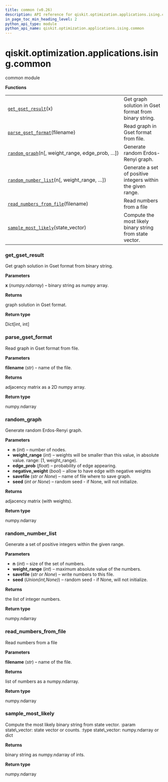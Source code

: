 ```yaml
---
title: common (v0.26)
description: API reference for qiskit.optimization.applications.ising.common in qiskit v0.26
in_page_toc_min_heading_level: 2
python_api_type: module
python_api_name: qiskit.optimization.applications.ising.common
---
```


<span id="module-qiskit.optimization.applications.ising.common" />

<span id="qiskit-optimization-applications-ising-common" />

# qiskit.optimization.applications.ising.common

common module

**Functions**

|                                                                                                                                                                                      |                                                             |
| ------------------------------------------------------------------------------------------------------------------------------------------------------------------------------------ | ----------------------------------------------------------- |
| [`get_gset_result`](#qiskit.optimization.applications.ising.common.get_gset_result "qiskit.optimization.applications.ising.common.get_gset_result")(x)                               | Get graph solution in Gset format from binary string.       |
| [`parse_gset_format`](#qiskit.optimization.applications.ising.common.parse_gset_format "qiskit.optimization.applications.ising.common.parse_gset_format")(filename)                  | Read graph in Gset format from file.                        |
| [`random_graph`](#qiskit.optimization.applications.ising.common.random_graph "qiskit.optimization.applications.ising.common.random_graph")(n\[, weight\_range, edge\_prob, …])       | Generate random Erdos-Renyi graph.                          |
| [`random_number_list`](#qiskit.optimization.applications.ising.common.random_number_list "qiskit.optimization.applications.ising.common.random_number_list")(n\[, weight\_range, …]) | Generate a set of positive integers within the given range. |
| [`read_numbers_from_file`](#qiskit.optimization.applications.ising.common.read_numbers_from_file "qiskit.optimization.applications.ising.common.read_numbers_from_file")(filename)   | Read numbers from a file                                    |
| [`sample_most_likely`](#qiskit.optimization.applications.ising.common.sample_most_likely "qiskit.optimization.applications.ising.common.sample_most_likely")(state\_vector)          | Compute the most likely binary string from state vector.    |

### get\_gset\_result

<Function id="qiskit.optimization.applications.ising.common.get_gset_result" github="https://github.com/qiskit-community/qiskit-aqua/tree/stable/0.9/qiskit/optimization/applications/ising/common.py" signature="get_gset_result(x)">
  Get graph solution in Gset format from binary string.

  **Parameters**

  **x** (*numpy.ndarray*) – binary string as numpy array.

  **Returns**

  graph solution in Gset format.

  **Return type**

  Dict\[int, int]
</Function>

### parse\_gset\_format

<Function id="qiskit.optimization.applications.ising.common.parse_gset_format" github="https://github.com/qiskit-community/qiskit-aqua/tree/stable/0.9/qiskit/optimization/applications/ising/common.py" signature="parse_gset_format(filename)">
  Read graph in Gset format from file.

  **Parameters**

  **filename** (*str*) – name of the file.

  **Returns**

  adjacency matrix as a 2D numpy array.

  **Return type**

  numpy.ndarray
</Function>

### random\_graph

<Function id="qiskit.optimization.applications.ising.common.random_graph" github="https://github.com/qiskit-community/qiskit-aqua/tree/stable/0.9/qiskit/optimization/applications/ising/common.py" signature="random_graph(n, weight_range=10, edge_prob=0.3, negative_weight=True, savefile=None, seed=None)">
  Generate random Erdos-Renyi graph.

  **Parameters**

  *   **n** (*int*) – number of nodes.
  *   **weight\_range** (*int*) – weights will be smaller than this value, in absolute value. range: \[1, weight\_range).
  *   **edge\_prob** (*float*) – probability of edge appearing.
  *   **negative\_weight** (*bool*) – allow to have edge with negative weights
  *   **savefile** (*str or None*) – name of file where to save graph.
  *   **seed** (*int or None*) – random seed - if None, will not initialize.

  **Returns**

  adjacency matrix (with weights).

  **Return type**

  numpy.ndarray
</Function>

### random\_number\_list

<Function id="qiskit.optimization.applications.ising.common.random_number_list" github="https://github.com/qiskit-community/qiskit-aqua/tree/stable/0.9/qiskit/optimization/applications/ising/common.py" signature="random_number_list(n, weight_range=100, savefile=None, seed=None)">
  Generate a set of positive integers within the given range.

  **Parameters**

  *   **n** (*int*) – size of the set of numbers.
  *   **weight\_range** (*int*) – maximum absolute value of the numbers.
  *   **savefile** (*str or None*) – write numbers to this file.
  *   **seed** (*Union(int,None)*) – random seed - if None, will not initialize.

  **Returns**

  the list of integer numbers.

  **Return type**

  numpy.ndarray
</Function>

### read\_numbers\_from\_file

<Function id="qiskit.optimization.applications.ising.common.read_numbers_from_file" github="https://github.com/qiskit-community/qiskit-aqua/tree/stable/0.9/qiskit/optimization/applications/ising/common.py" signature="read_numbers_from_file(filename)">
  Read numbers from a file

  **Parameters**

  **filename** (*str*) – name of the file.

  **Returns**

  list of numbers as a numpy.ndarray.

  **Return type**

  numpy.ndarray
</Function>

### sample\_most\_likely

<Function id="qiskit.optimization.applications.ising.common.sample_most_likely" github="https://github.com/qiskit-community/qiskit-aqua/tree/stable/0.9/qiskit/optimization/applications/ising/common.py" signature="sample_most_likely(state_vector)">
  Compute the most likely binary string from state vector. :param state\_vector: state vector or counts. :type state\_vector: numpy.ndarray or dict

  **Returns**

  binary string as numpy.ndarray of ints.

  **Return type**

  numpy.ndarray
</Function>

